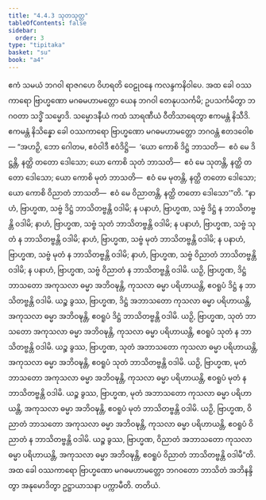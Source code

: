 ```yaml
---
title: "4.4.3 သုတသုတ္တ"
tableOfContents: false
sidebar:
  order: 3
type: "tipitaka"
basket: "su"
book: "a4"
---
```



<DynamicBreadcrumb />

<Division number="183" book="a4" e="ch" v="15" p="491">

<Paragraph number="1108" book="a4">
ဧကံ သမယံ ဘဂဝါ ရာဇဂဟေ ဝိဟရတိ ဝေဠုဝနေ ကလန္ဒကနိဝါပေ. အထ ခေါ ဝဿကာရော ဗြာဟ္မဏော မဂဓမဟာမတ္တော ယေန ဘဂဝါ တေနုပသင်္ကမိ; ဥပသင်္ကမိတွာ ဘဂဝတာ သဒ္ဓိံ သမ္မောဒိ. သမ္မောဒနီယံ ကထံ သာရဏီယံ ဝီတိသာရေတွာ ဧကမန္တံ နိသီဒိ. ဧကမန္တံ နိသိန္နော ခေါ ဝဿကာရော ဗြာဟ္မဏော မဂဓမဟာမတ္တော ဘဂဝန္တံ ဧတဒဝေါစ—
</Paragraph>

<Paragraph number="1109" book="a4">
“အဟဉှိ, ဘော ဂေါတမ, ဧဝံဝါဒီ ဧဝံဒိဋ္ဌိ—  ‘ယော ကောစိ ဒိဋ္ဌံ ဘာသတိ—  ဧဝံ မေ ဒိဋ္ဌန္တိ, နတ္ထိ တတော ဒေါသော; ယော ကောစိ သုတံ ဘာသတိ—  ဧဝံ မေ သုတန္တိ, နတ္ထိ တတော ဒေါသော; ယော ကောစိ မုတံ ဘာသတိ—  ဧဝံ မေ မုတန္တိ, နတ္ထိ တတော ဒေါသော; ယော ကောစိ ဝိညာတံ ဘာသတိ—  ဧဝံ မေ ဝိညာတန္တိ, နတ္ထိ တတော ဒေါသော’”တိ.
</Paragraph>

<Paragraph number="1110" book="a4">
“နာဟံ, ဗြာဟ္မဏ, သဗ္ဗံ ဒိဋ္ဌံ ဘာသိတဗ္ဗန္တိ ဝဒါမိ; န ပနာဟံ, ဗြာဟ္မဏ, သဗ္ဗံ ဒိဋ္ဌံ န ဘာသိတဗ္ဗန္တိ ဝဒါမိ; နာဟံ, ဗြာဟ္မဏ, သဗ္ဗံ သုတံ ဘာသိတဗ္ဗန္တိ ဝဒါမိ; န ပနာဟံ, ဗြာဟ္မဏ, သဗ္ဗံ သုတံ န ဘာသိတဗ္ဗန္တိ ဝဒါမိ; နာဟံ, ဗြာဟ္မဏ, သဗ္ဗံ မုတံ ဘာသိတဗ္ဗန္တိ ဝဒါမိ; န ပနာဟံ, ဗြာဟ္မဏ, သဗ္ဗံ မုတံ န ဘာသိတဗ္ဗန္တိ ဝဒါမိ; နာဟံ, ဗြာဟ္မဏ, သဗ္ဗံ ဝိညာတံ ဘာသိတဗ္ဗန္တိ ဝဒါမိ; န ပနာဟံ, ဗြာဟ္မဏ, သဗ္ဗံ ဝိညာတံ န ဘာသိတဗ္ဗန္တိ ဝဒါမိ.
</Paragraph>

<Paragraph number="1111" book="a4">
ယဉှိ, ဗြာဟ္မဏ, ဒိဋ္ဌံ ဘာသတော အကုသလာ ဓမ္မာ အဘိဝဍ္ဎန္တိ, ကုသလာ ဓမ္မာ ပရိဟာယန္တိ, ဧဝရူပံ ဒိဋ္ဌံ န ဘာသိတဗ္ဗန္တိ ဝဒါမိ. ယဉ္စ ခွဿ, ဗြာဟ္မဏ, ဒိဋ္ဌံ အဘာသတော ကုသလာ ဓမ္မာ ပရိဟာယန္တိ, အကုသလာ ဓမ္မာ အဘိဝဍ္ဎန္တိ, ဧဝရူပံ ဒိဋ္ဌံ ဘာသိတဗ္ဗန္တိ ဝဒါမိ.
</Paragraph>

<Paragraph number="1112" book="a4">
ယဉှိ, ဗြာဟ္မဏ, သုတံ ဘာသတော အကုသလာ ဓမ္မာ အဘိဝဍ္ဎန္တိ, ကုသလာ ဓမ္မာ ပရိဟာယန္တိ, ဧဝရူပံ သုတံ န ဘာသိတဗ္ဗန္တိ ဝဒါမိ. ယဉ္စ ခွဿ, ဗြာဟ္မဏ, သုတံ အဘာသတော ကုသလာ ဓမ္မာ ပရိဟာယန္တိ, အကုသလာ ဓမ္မာ အဘိဝဍ္ဎန္တိ, ဧဝရူပံ သုတံ ဘာသိတဗ္ဗန္တိ ဝဒါမိ.
</Paragraph>

<Paragraph number="1113" book="a4">
ယဉှိ, ဗြာဟ္မဏ, မုတံ ဘာသတော အကုသလာ ဓမ္မာ အဘိဝဍ္ဎန္တိ, ကုသလာ ဓမ္မာ ပရိဟာယန္တိ, ဧဝရူပံ မုတံ န ဘာသိတဗ္ဗန္တိ ဝဒါမိ. ယဉ္စ ခွဿ, ဗြာဟ္မဏ, မုတံ အဘာသတော ကုသလာ ဓမ္မာ ပရိဟာယန္တိ, အကုသလာ ဓမ္မာ အဘိဝဍ္ဎန္တိ, ဧဝရူပံ မုတံ ဘာသိတဗ္ဗန္တိ ဝဒါမိ.
</Paragraph>

<Paragraph number="1114" book="a4">
ယဉှိ, ဗြာဟ္မဏ, ဝိညာတံ ဘာသတော အကုသလာ ဓမ္မာ အဘိဝဍ္ဎန္တိ, ကုသလာ ဓမ္မာ ပရိဟာယန္တိ, ဧဝရူပံ ဝိညာတံ န ဘာသိတဗ္ဗန္တိ ဝဒါမိ. ယဉ္စ ခွဿ, ဗြာဟ္မဏ, ဝိညာတံ အဘာသတော ကုသလာ ဓမ္မာ ပရိဟာယန္တိ, အကုသလာ ဓမ္မာ အဘိဝဍ္ဎန္တိ, ဧဝရူပံ ဝိညာတံ ဘာသိတဗ္ဗန္တိ ဝဒါမီ”တိ.
</Paragraph>

<Paragraph number="1115" book="a4">
အထ ခေါ ဝဿကာရော ဗြာဟ္မဏော မဂဓမဟာမတ္တော ဘဂဝတော ဘာသိတံ အဘိနန္ဒိတွာ အနုမောဒိတွာ ဥဋ္ဌာယာသနာ ပက္ကာမီတိ.

</Paragraph>
</Division>

<Paragraph number="1116" type="center" book="a4">
တတိယံ.
</Paragraph>